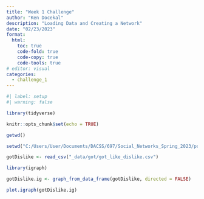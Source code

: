 ---
title: "Week 1 Challenge"
author: "Ken Docekal"
description: "Loading Data and Creating a Network"
date: "02/23/2023"
format:
  html:
    toc: true
    code-fold: true
    code-copy: true
    code-tools: true
# editor: visual
categories: 
  - challenge_1
---

```{r, message=FALSE}
#| label: setup
#| warning: false

library(tidyverse)

knitr::opts_chunk$set(echo = TRUE)
```



```{r}

getwd()

```

```{r}

setwd("C:/Users/User/Documents/DACSS/697/Social_Networks_Spring_2023/posts/")

```



```{r}

gotDislike <- read_csv("_data/got/got_like_dislike.csv")

```


```{r}

library(igraph)

```


```{r}

gotDislike.ig <- graph_from_data_frame(gotDislike, directed = FALSE)


```

```{r}

plot.igraph(gotDislike.ig)

```


```{r}
```




